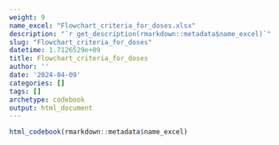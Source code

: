 ```yaml
---
weight: 9
name_excel: "Flowchart_criteria_for_doses.xlsx"
description: "`r get_description(rmarkdown::metadata$name_excel)`"
slug: "Flowchart_criteria_for_doses"
datetime: 1.7126529e+09
title: Flowchart_criteria_for_doses
author: ''
date: '2024-04-09'
categories: []
tags: []
archetype: codebook
output: html_document
---
```


```r
html_codebook(rmarkdown::metadata$name_excel)
```
